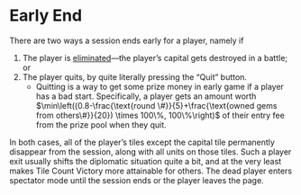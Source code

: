 # Early End

There are two ways a session ends early for a player, namely if

1. The player is [eliminated](/wiki/war/elimination)—the player’s capital gets destroyed in a battle; or
2. The player quits, by quite literally pressing the “Quit” button.
   - Quitting is a way to get some prize money in early game if a player has a bad start. Specifically, a player gets an amount worth $\min\left((0.8-\frac{\text{round \#}}{5}+\frac{\text{owned gems from others\#}}{20}) \times 100\%, 100\%\right)$ of their entry fee from the prize pool when they quit.

In both cases, all of the player’s tiles except the capital tile permanently disappear from the session, along with all units on those tiles. Such a player exit usually shifts the diplomatic situation quite a bit, and at the very least makes Tile Count Victory more attainable for others. The dead player enters spectator mode until the session ends or the player leaves the page.
